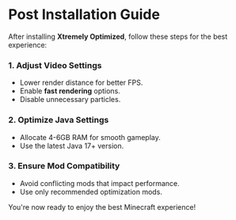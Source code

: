 # Post Installation Guide

After installing **Xtremely Optimized**, follow these steps for the best experience:

### 1. Adjust Video Settings
- Lower render distance for better FPS.
- Enable **fast rendering** options.
- Disable unnecessary particles.

### 2. Optimize Java Settings
- Allocate 4-6GB RAM for smooth gameplay.
- Use the latest Java 17+ version.

### 3. Ensure Mod Compatibility
- Avoid conflicting mods that impact performance.
- Use only recommended optimization mods.

You're now ready to enjoy the best Minecraft experience!
